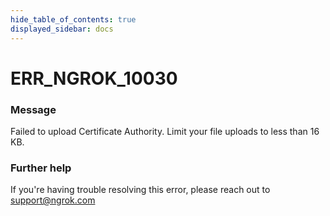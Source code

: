 ```yaml
---
hide_table_of_contents: true
displayed_sidebar: docs
---
```



# ERR_NGROK_10030

### Message

Failed to upload Certificate Authority. Limit your file uploads to less than 16 KB.

<ErrorDetails error="err_ngrok_10030" />

### Further help

If you're having trouble resolving this error, please reach out to [support@ngrok.com](mailto:support@ngrok.com?subject=Help%20with%20ERR_NGROK_10030)

